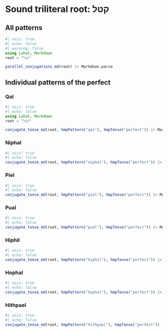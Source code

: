 # Sound triliteral root: קטל

## All patterns
```julia
#| asis: true
#| echo: false
#| warning: false
using Luhot, Markdown
root = "קטל"

parallel_conjugations_md(root) |> Markdown.parse

```

## Individual patterns of the perfect


### Qal

```julia
#| asis: true
#| echo: false
using Luhot, Markdown
root = "קטל"

conjugate_tense_md(root, hmpPattern("qal"), hmpTense("perfect")) |> Markdown.parse
```


### Niphal

```julia
#| asis: true
#| echo: false
conjugate_tense_md(root, hmpPattern("niphal"), hmpTense("perfect")) |> Markdown.parse
```


### Piel

```julia
#| asis: true
#| echo: false
conjugate_tense_md(root, hmpPattern("piel"), hmpTense("perfect")) |> Markdown.parse
```

### Pual

```julia
#| asis: true
#| echo: false
conjugate_tense_md(root, hmpPattern("pual"), hmpTense("perfect")) |> Markdown.parse
```



### Hiphil

```julia
#| asis: true
#| echo: false
conjugate_tense_md(root, hmpPattern("hiphil"), hmpTense("perfect")) |> Markdown.parse
```


### Hophal

```julia
#| asis: true
#| echo: false
conjugate_tense_md(root, hmpPattern("hophal"), hmpTense("perfect")) |> Markdown.parse
```




### Hithpael

```julia
#| asis: true
#| echo: false
conjugate_tense_md(root, hmpPattern("hithpael"), hmpTense("perfect")) |> Markdown.parse
```